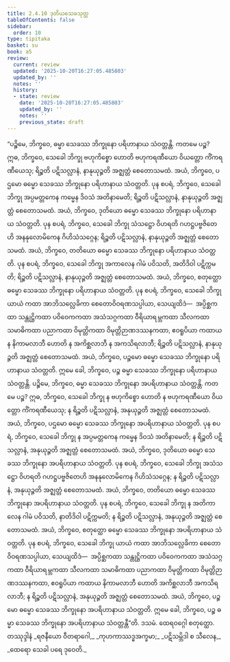 ```yaml
---
title: 2.4.10 ဒုတိယသေခသုတ္တ
tableOfContents: false
sidebar:
  order: 10
type: tipitaka
basket: su
book: a5
review:
  current: review
  updated: '2025-10-20T16:27:05.485803'
  updated_by: ''
  notes: ''
  history:
  - state: review
    date: '2025-10-20T16:27:05.485803'
    updated_by: ''
    notes: ''
    previous_state: draft
---
```



<DynamicBreadcrumb />


<ReviewStatus review={frontmatter.review} showDetails={true} />

<HypothesisAnnotation frontmatter={frontmatter} />

<Division number="90" book="a5" e="ch" v="16" p="102">

<Paragraph number="559" book="a5">
“ပဉ္စိမေ, ဘိက္ခဝေ, ဓမ္မာ သေခဿ ဘိက္ခုနော ပရိဟာနာယ သံဝတ္တန္တိ. ကတမေ ပဉ္စ? ဣဓ, ဘိက္ခဝေ, သေခေါ ဘိက္ခု ဗဟုကိစ္စော ဟောတိ ဗဟုကရဏီယော ဝိယတ္တော ကိံကရဏီယေသု; ရိဉ္စတိ ပဋိသလ္လာနံ, နာနုယုဉ္ဇတိ အဇ္ဈတ္တံ စေတောသမထံ. အယံ, ဘိက္ခဝေ, ပဌမော ဓမ္မော သေခဿ ဘိက္ခုနော ပရိဟာနာယ သံဝတ္တတိ.
</Paragraph>

<Paragraph number="560" book="a5">
ပုန စပရံ, ဘိက္ခဝေ, သေခေါ ဘိက္ခု အပ္ပမတ္တကေန ကမ္မေန ဒိဝသံ အတိနာမေတိ; ရိဉ္စတိ ပဋိသလ္လာနံ, နာနုယုဉ္ဇတိ အဇ္ဈတ္တံ စေတောသမထံ. အယံ, ဘိက္ခဝေ, ဒုတိယော ဓမ္မော သေခဿ ဘိက္ခုနော ပရိဟာနာယ သံဝတ္တတိ.
</Paragraph>

<Paragraph number="561" book="a5">
ပုန စပရံ, ဘိက္ခဝေ, သေခေါ ဘိက္ခု သံသဋ္ဌော ဝိဟရတိ ဂဟဋ္ဌပဗ္ဗဇိတေဟိ အနနုလောမိကေန ဂိဟိသံသဂ္ဂေန; ရိဉ္စတိ ပဋိသလ္လာနံ, နာနုယုဉ္ဇတိ အဇ္ဈတ္တံ စေတောသမထံ. အယံ, ဘိက္ခဝေ, တတိယော ဓမ္မော သေခဿ ဘိက္ခုနော ပရိဟာနာယ သံဝတ္တတိ.
</Paragraph>

<Paragraph number="562" book="a5">
ပုန စပရံ, ဘိက္ခဝေ, သေခေါ ဘိက္ခု အကာလေန ဂါမံ ပဝိသတိ, အတိဒိဝါ ပဋိက္ကမတိ; ရိဉ္စတိ ပဋိသလ္လာနံ, နာနုယုဉ္ဇတိ အဇ္ဈတ္တံ စေတောသမထံ. အယံ, ဘိက္ခဝေ, စတုတ္ထော ဓမ္မော သေခဿ ဘိက္ခုနော ပရိဟာနာယ သံဝတ္တတိ.
</Paragraph>

<Paragraph number="563" book="a5">
ပုန စပရံ, ဘိက္ခဝေ, သေခေါ ဘိက္ခု ယာယံ ကထာ အာဘိသလ္လေခိကာ စေတောဝိဝရဏသပ္ပါယာ, သေယျထိဒံ—  အပ္ပိစ္ဆကထာ သန္တုဋ္ဌိကထာ ပဝိဝေကကထာ အသံသဂ္ဂကထာ ဝီရိယာရမ္ဘကထာ သီလကထာ သမာဓိကထာ ပညာကထာ ဝိမုတ္တိကထာ ဝိမုတ္တိဉာဏဒဿနကထာ, ဧဝရူပိယာ ကထာယ န နိကာမလာဘီ ဟောတိ န အကိစ္ဆလာဘီ န အကသိရလာဘီ; ရိဉ္စတိ ပဋိသလ္လာနံ, နာနုယုဉ္ဇတိ အဇ္ဈတ္တံ စေတောသမထံ. အယံ, ဘိက္ခဝေ, ပဉ္စမော ဓမ္မော သေခဿ ဘိက္ခုနော ပရိဟာနာယ သံဝတ္တတိ. ဣမေ ခေါ, ဘိက္ခဝေ, ပဉ္စ ဓမ္မာ သေခဿ ဘိက္ခုနော ပရိဟာနာယ သံဝတ္တန္တိ.
</Paragraph>

<Paragraph number="564" book="a5">
ပဉ္စိမေ, ဘိက္ခဝေ, ဓမ္မာ သေခဿ ဘိက္ခုနော အပရိဟာနာယ သံဝတ္တန္တိ. ကတမေ ပဉ္စ? ဣဓ, ဘိက္ခဝေ, သေခေါ ဘိက္ခု န ဗဟုကိစ္စော ဟောတိ န ဗဟုကရဏီယော ဝိယတ္တော ကိံကရဏီယေသု; န ရိဉ္စတိ ပဋိသလ္လာနံ, အနုယုဉ္ဇတိ အဇ္ဈတ္တံ စေတောသမထံ. အယံ, ဘိက္ခဝေ, ပဌမော ဓမ္မော သေခဿ ဘိက္ခုနော အပရိဟာနာယ သံဝတ္တတိ.
</Paragraph>

<Paragraph number="565" book="a5">
ပုန စပရံ, ဘိက္ခဝေ, သေခေါ ဘိက္ခု န အပ္ပမတ္တကေန ကမ္မေန ဒိဝသံ အတိနာမေတိ; န ရိဉ္စတိ ပဋိသလ္လာနံ, အနုယုဉ္ဇတိ အဇ္ဈတ္တံ စေတောသမထံ. အယံ, ဘိက္ခဝေ, ဒုတိယော ဓမ္မော သေခဿ ဘိက္ခုနော အပရိဟာနာယ သံဝတ္တတိ.
</Paragraph>

<Paragraph number="566" book="a5">
ပုန စပရံ, ဘိက္ခဝေ, သေခေါ ဘိက္ခု အသံသဋ္ဌော ဝိဟရတိ ဂဟဋ္ဌပဗ္ဗဇိတေဟိ အနနုလောမိကေန ဂိဟိသံသဂ္ဂေန; န ရိဉ္စတိ ပဋိသလ္လာနံ, အနုယုဉ္ဇတိ အဇ္ဈတ္တံ စေတောသမထံ. အယံ, ဘိက္ခဝေ, တတိယော ဓမ္မော သေခဿ ဘိက္ခုနော အပရိဟာနာယ သံဝတ္တတိ.
</Paragraph>

<Paragraph number="567" book="a5">
ပုန စပရံ, ဘိက္ခဝေ, သေခေါ ဘိက္ခု န အတိကာလေန ဂါမံ ပဝိသတိ, နာတိဒိဝါ ပဋိက္ကမတိ; န ရိဉ္စတိ ပဋိသလ္လာနံ, အနုယုဉ္ဇတိ အဇ္ဈတ္တံ စေတောသမထံ. အယံ, ဘိက္ခဝေ, စတုတ္ထော ဓမ္မော သေခဿ ဘိက္ခုနော အပရိဟာနာယ သံဝတ္တတိ.
</Paragraph>

<Paragraph number="568" book="a5">
ပုန စပရံ, ဘိက္ခဝေ, သေခေါ ဘိက္ခု ယာယံ ကထာ အာဘိသလ္လေခိကာ စေတောဝိဝရဏသပ္ပါယာ, သေယျထိဒံ—  အပ္ပိစ္ဆကထာ သန္တုဋ္ဌိကထာ ပဝိဝေကကထာ အသံသဂ္ဂကထာ ဝီရိယာရမ္ဘကထာ သီလကထာ သမာဓိကထာ ပညာကထာ ဝိမုတ္တိကထာ ဝိမုတ္တိဉာဏဒဿနကထာ, ဧဝရူပိယာ ကထာယ နိကာမလာဘီ ဟောတိ အကိစ္ဆလာဘီ အကသိရလာဘီ; န ရိဉ္စတိ ပဋိသလ္လာနံ, အနုယုဉ္ဇတိ အဇ္ဈတ္တံ စေတောသမထံ. အယံ, ဘိက္ခဝေ, ပဉ္စမော ဓမ္မော သေခဿ ဘိက္ခုနော အပရိဟာနာယ သံဝတ္တတိ. ဣမေ ခေါ, ဘိက္ခဝေ, ပဉ္စ ဓမ္မာ သေခဿ ဘိက္ခုနော အပရိဟာနာယ သံဝတ္တန္တီ”တိ.

</Paragraph>
</Division>

<Paragraph number="569" type="center" book="a5">
ဒသမံ.



</Paragraph>

<Paragraph number="570" type="center" book="a5">
ထေရဝဂ္ဂေါ စတုတ္ထော.



</Paragraph>

<Paragraph number="571" type="center" book="a5">
တဿုဒ္ဒါနံ


</Paragraph>

<Paragraph number="572" type="verses" book="a5">
_ရဇနီယော ဝီတရာဂေါ,_  
_ကုဟကာဿဒ္ဓအက္ခမာ;_  
_ပဋိသမ္ဘိဒါ စ သီလေန,_  
_ထေရော သေခါ ပရေ ဒုဝေတိ._
</Paragraph>